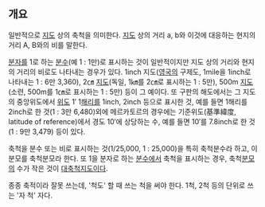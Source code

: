 == 개요 ==
일반적으로 [[지도]] 상의 축척을 의미한다. [[지도]] 상의 거리 a, b와 이것에 대응하는 현지의 거리 A, B와의 비를 말한다.

[[분자]]를 1로 하는 [[분수]](예 1 : 1만)로 표시하는 것이 일반적이지만 지도 상의 거리와 현지의 거리의 비로도 나타내는 경우가 있다. 1inch 지도([[영국]]의 구제도, 1mile을 1inch로 나타내는 1 : 6만 3,360), 2㎝ [[지도]](독일, 1㎞를 2㎝로 표시하는 1 : 5만), 500m [[지도]](소련, 500m를 1㎝로 표시하는 1 : 5만) 등이 그 예이다. 또 구판의 해도에서는 그 지도의 중앙위도에서 [[위도]] 1′ 1[[해리]]를 1inch, 2inch 등으로 표시한 것, 예를 들면 1해리를 2inch로 한 것(1 : 3만 6,480)외에 메르카토르의 경우에는 기준위도(基準緯度, latitude of reference)에서 경도 10′에 상당하는 수, 예를 들면 10′를 7.8inch로 한 것(1 : 9만 3,479) 등이 있다.

축척을 분수 또는 비로 표시하는 것(1/25,000, 1 : 25,000)을 특히 축척분수라 하고, 이 분모를 축척분모라 한다. 또 1을 분자로 하는 [[분수]]에서 축척을 표시하는 경우, 축척[[분모]]의 수가 작은 것이 [[지도|대축척지도]]이다.

종종 축적이라 잘못 쓰는데, '척도' 할 때 쓰는 척을 써야 한다. 1척, 2척 등의 단위로 쓰는 '자 척' 자다.
